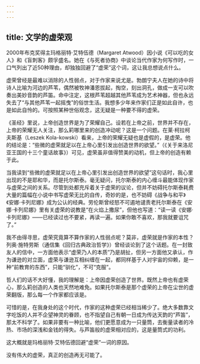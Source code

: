 ```yaml
---
---
---
```

title: 文学的虚荣观
---






2000年布克奖得主玛格丽特·艾特伍德（Margaret Atwood）因小说《可以吃的女人》和《盲刺客》颇孚盛名。她在《与死者协商》中谈论当代作家为何写作时，一口气列出了近50种理由，却独独回避了“虚荣”这个词，这让我总想说点什么。

虚荣曾经是最难以消除的人性弱点，对于作家来说尤是。勃朗宁夫人在她的诗中将诗人比喻为河边的芦苇，偶然被牧神潘恩拔起，掏空，刻出洞孔，做成一支可以吹奏出美妙音韵的芦笛。命中注定，这根芦苇超越其他芦苇成为艺术神器，但也永远失去了“与其他芦苇一起摇曳”的俗世生活。我想多少年来作家们正是如此自许，也是如此自怜的。可按照某种世俗观念，这无疑是一种要不得的虚荣。

《圣经》里说，上帝创造世界是为了荣耀自己。设若在上帝之前，世界并不存在，上帝的荣耀无人关注，那么筣哪里来的创造冲动呢？这是一个问题。在莱·柯拉柯夫斯基（Leszek Kola-kowski）看来，上帝的荣耀无疑也是虚假的，是虚荣。他的结论是：“些微的虚荣就足以在上帝心里引发出创造世界的欲望。”（《关于来洛尼亚王国的十三个童话故事》）可见，虚荣虽非值得赞美的动机，但上帝的创造有赖于此。

当我读到“些微的虚荣就足以在上帝心里引发出创造世界的欲望”这句话时，我心里出现的不是耶和华，而是托尔斯泰。毫无疑问，托尔斯泰的内心缠斗最能体现作家与虚荣之间的关系。尽管到处都充斥着关于虚荣的议论，但并不妨碍托尔斯泰耗费大量的篇幅在小说中书写虚荣无比的自传，奇妙的是，也不妨碍《战争与和平》《安娜·卡列尼娜》成为公认的经典。劳伦斯曾经怒不可遏地谴责老托尔斯泰在《安娜·卡列尼娜》里有关虚荣的说教是“在火焰上撒尿”，但他也写道：“读一读《安娜·卡列尼娜》——已经读过也不要紧，再读一遍。如果你敢不喜欢，那我就要诅咒了。”

我不由得寻思，虚荣究竟算不算作家的人性弱点呢？莫非，虚荣就是作家的本性？列奥·施特劳斯（通信集《回归古典政治哲学》）曾经谈论到了这个话题。在一封致友人的信中，一方面他表示“虚荣乃人的本质”乃是胡扯，但另一方面他又承认，作为谦逊的对立面，虚荣与谦逊互相纠缠在一起，都同样基于人对宇宙的仰赖，是一种“前教育的东西”，只能“驯化”，不可“克服”。

哲人们的话不大好懂，我的理解是：上帝因虚荣创造了世界。既然上帝也有虚荣心，那么筣创造的人类也天然地难免。如果托尔斯泰是那个虚荣的上帝在尘世的虚荣翻版，那么每一个作家都应该是。

可惜的是，在我身处的这个时代，作家的这种虚荣已经相当稀少了。绝大多数靠文字吃饭的人并不企望神灵的眷顾，也不指望自己有朝一日成为传达天韵的“芦笛”，那太不科学了。如果非要有一种比喻，他们更愿意成为一只量筒，去衡量读者的冷热、市场的深浅和金钱的得失。与芦笛般的虚荣相对应的，这是量筒式的功利。

这大概就是玛格丽特·艾特伍德回避“虚荣”一词的原因。

没有伟大的虚荣，真正的创造再无可能了。
